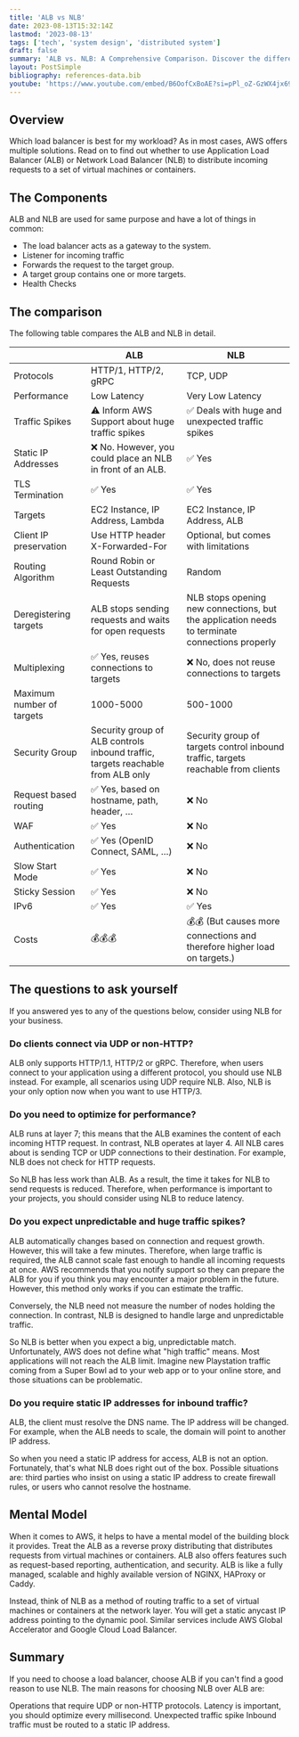 ```yaml
---
title: 'ALB vs NLB'
date: 2023-08-13T15:32:14Z
lastmod: '2023-08-13'
tags: ['tech', 'system design', 'distributed system']
draft: false
summary: 'ALB vs. NLB: A Comprehensive Comparison. Discover the differences, use cases, and benefits of Application Load Balancers (ALB) and Network Load Balancers (NLB) in this in-depth tech analysis.'
layout: PostSimple
bibliography: references-data.bib
youtube: 'https://www.youtube.com/embed/B6OofCxBoAE?si=pPl_oZ-GzWX4jx69'
---
```


<TOCInline toc={props.toc} asDisclosure />

## Overview

Which load balancer is best for my workload? As in most cases, AWS offers multiple solutions. Read on to find out whether to use Application Load Balancer (ALB) or Network Load Balancer (NLB) to distribute incoming requests to a set of virtual machines or containers.

## The Components

ALB and NLB are used for same purpose and have a lot of things in common:

- The load balancer acts as a gateway to the system.
- Listener for incoming traffic
- Forwards the request to the target group.
- A target group contains one or more targets.
- Health Checks

## The comparison

The following table compares the ALB and NLB in detail.

|                           | ALB                                                                             | NLB                                                                                            |
| ------------------------- | ------------------------------------------------------------------------------- | ---------------------------------------------------------------------------------------------- |
| Protocols                 | HTTP/1, HTTP/2, gRPC                                                            | TCP, UDP                                                                                       |
| Performance               | Low Latency                                                                     | Very Low Latency                                                                               |
| Traffic Spikes            | ⚠️ Inform AWS Support about huge traffic spikes                                 | ✅ Deals with huge and unexpected traffic spikes                                               |
| Static IP Addresses       | ❌ No. However, you could place an NLB in front of an ALB.                      | ✅ Yes                                                                                         |
| TLS Termination           | ✅ Yes                                                                          | ✅ Yes                                                                                         |
| Targets                   | EC2 Instance, IP Address, Lambda                                                | EC2 Instance, IP Address, ALB                                                                  |
| Client IP preservation    | Use HTTP header X-Forwarded-For                                                 | Optional, but comes with limitations                                                           |
| Routing Algorithm         | Round Robin or Least Outstanding Requests                                       | Random                                                                                         |
| Deregistering targets     | ALB stops sending requests and waits for open requests                          | NLB stops opening new connections, but the application needs to terminate connections properly |
| Multiplexing              | ✅ Yes, reuses connections to targets                                           | ❌ No, does not reuse connections to targets                                                   |
| Maximum number of targets | 1000-5000                                                                       | 500-1000                                                                                       |
| Security Group            | Security group of ALB controls inbound traffic, targets reachable from ALB only | Security group of targets control inbound traffic, targets reachable from clients              |
| Request based routing     | ✅ Yes, based on hostname, path, header, …                                      | ❌ No                                                                                          |
| WAF                       | ✅ Yes                                                                          | ❌ No                                                                                          |
| Authentication            | ✅ Yes (OpenID Connect, SAML, …)                                                | ❌ No                                                                                          |
| Slow Start Mode           | ✅ Yes                                                                          | ❌ No                                                                                          |
| Sticky Session            | ✅ Yes                                                                          | ❌ No                                                                                          |
| IPv6                      | ✅ Yes                                                                          | ✅ Yes                                                                                         |
| Costs                     | 💰💰💰                                                                          | 💰💰 (But causes more connections and therefore higher load on targets.)                       |

## The questions to ask yourself

If you answered yes to any of the questions below, consider using NLB for your business.

### Do clients connect via UDP or non-HTTP?

ALB only supports HTTP/1.1, HTTP/2 or gRPC. Therefore, when users connect to your application using a different protocol, you should use NLB instead.
For example, all scenarios using UDP require NLB. Also, NLB is your only option now when you want to use HTTP/3.

### Do you need to optimize for performance?

ALB runs at layer 7; this means that the ALB examines the content of each incoming HTTP request. In contrast, NLB operates at layer 4.
All NLB cares about is sending TCP or UDP connections to their destination. For example, NLB does not check for HTTP requests.

So NLB has less work than ALB. As a result, the time it takes for NLB to send requests is reduced. Therefore, when performance is important to your projects, you should consider using NLB to reduce latency.

### Do you expect unpredictable and huge traffic spikes?

ALB automatically changes based on connection and request growth. However, this will take a few minutes. Therefore, when large traffic is required, the ALB cannot scale fast enough to handle all incoming requests at once. AWS recommends that you notify support so they can prepare the ALB for you if you think you may encounter a major problem in the future.
However, this method only works if you can estimate the traffic.

Conversely, the NLB need not measure the number of nodes holding the connection. In contrast, NLB is designed to handle large and unpredictable traffic.

So NLB is better when you expect a big, unpredictable match. Unfortunately, AWS does not define what "high traffic" means.
Most applications will not reach the ALB limit. Imagine new Playstation traffic coming from a Super Bowl ad to your web app or to your online store, and those situations can be problematic.

### Do you require static IP addresses for inbound traffic?

ALB, the client must resolve the DNS name. The IP address will be changed. For example, when the ALB needs to scale, the domain will point to another IP address.

So when you need a static IP address for access, ALB is not an option. Fortunately, that's what NLB does right out of the box. Possible situations are: third parties who insist on using a static IP address to create firewall rules, or users who cannot resolve the hostname.

## Mental Model

When it comes to AWS, it helps to have a mental model of the building block it provides.
Treat the ALB as a reverse proxy distributing that distributes requests from virtual machines or containers. ALB also offers features such as request-based reporting, authentication, and security. ALB is like a fully managed, scalable and highly available version of NGINX, HAProxy or Caddy.

Instead, think of NLB as a method of routing traffic to a set of virtual machines or containers at the network layer.
You will get a static anycast IP address pointing to the dynamic pool. Similar services include AWS Global Accelerator and Google Cloud Load Balancer.

## Summary

If you need to choose a load balancer, choose ALB if you can't find a good reason to use NLB. The main reasons for choosing NLB over ALB are:

Operations that require UDP or non-HTTP protocols.
Latency is important, you should optimize every millisecond.
Unexpected traffic spike
Inbound traffic must be routed to a static IP address.
